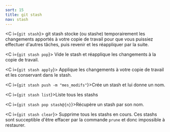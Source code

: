 ```yaml
---
sort: 15
title: git stash
nav: stash
---
```


<C i={`git stash`}>
  git stash stocke (ou stashe) temporairement les changements apportés à votre
  copie de travail pour que vous puissiez effectuer d'autres tâches, puis
  revenir et les réappliquer par la suite.
</C>

<C i={`git stash pop`}>
  Vide le stash et réapplique les changements à la copie de travail.
</C>

<C i={`git stash apply`}>
  Applique les changements à votre copie de travail et les conservant dans le
  stash.
</C>

<C i={`git stash push -m "mes_modifs"`}>Crée un stash et lui donne un nom.</C>

<C i={`git stash list`}>Liste tous les stashs</C>

<C i={`git stash pop stash@{n}`}>Récupère un stash par son nom.</C>

<C i={`git stash clear`}>
  Supprime tous les stashs en cours. Ces stashs sont succeptible d'être effacer
  par la commande `prune` et donc impossible à restaurer.
</C>
